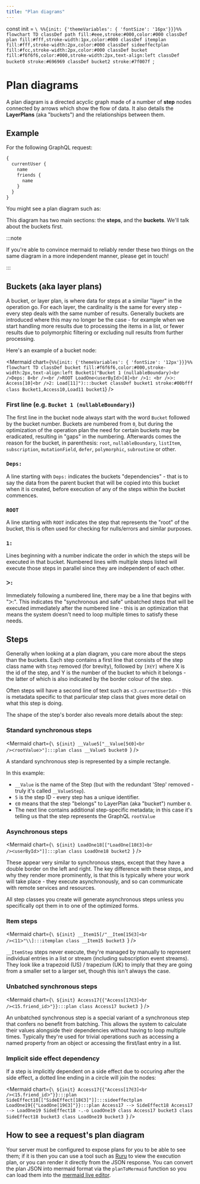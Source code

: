 ```yaml
---
title: "Plan diagrams"
---
```


const init = `\
%%{init: {'themeVariables': { 'fontSize': '16px'}}}%%
flowchart TD
    classDef path fill:#eee,stroke:#000,color:#000
    classDef plan fill:#fff,stroke-width:1px,color:#000
    classDef itemplan fill:#fff,stroke-width:2px,color:#000
    classDef sideeffectplan fill:#fcc,stroke-width:2px,color:#000
    classDef bucket fill:#f6f6f6,color:#000,stroke-width:2px,text-align:left
    classDef bucket0 stroke:#696969
    classDef bucket2 stroke:#7f007f
`;

# Plan diagrams

A plan diagram is a directed acyclic graph made of a number of **step** nodes
connected by arrows which show the flow of data. It also details the **LayerPlans**
(aka "buckets") and the relationships between them.

## Example

For the following GraphQL request:

```graphql
{
  currentUser {
    name
    friends {
      name
    }
  }
}
```

You might see a plan diagram such as:

<Mermaid chart={mermaidPlan} />

This diagram has two main sections: the **steps**, and the **buckets**. We'll
talk about the buckets first.

:::note

If you're able to convince mermaid to reliably render these two things on the
same diagram in a more independent manner, please get in touch!

:::

## Buckets (aka layer plans)

A bucket, or layer plan, is where data for steps at a similar "layer" in the
operation go. For each layer, the cardinality is the same for every step -
every step deals with the same number of results. Generally buckets are
introduced where this may no longer be the case - for example when we start
handling more results due to processing the items in a list, or fewer results
due to polymorphic filtering or excluding null results from further processing.

Here's an example of a bucket node:

<Mermaid
  chart={`
%%{init: {'themeVariables': { 'fontSize': '12px'}}}%%
flowchart TD
    classDef bucket fill:#f6f6f6,color:#000,stroke-width:2px,text-align:left
    Bucket1("Bucket 1 (nullableBoundary)<br />Deps: 8<br /><br />ROOT LoadOneᐸuserByIdᐳ[8]<br />1: <br />ᐳ: Access[10]<br />2: Load[11]"):::bucket
    classDef bucket1 stroke:#00bfff
    class Bucket1,Access10,Load11 bucket1
`}
/>

### First line (e.g. `Bucket 1 (nullableBoundary)`)

The first line in the bucket node always start with the word `Bucket` followed by the bucket number.
Buckets are numbered from `0`, but during the optimization of the operation
plan the need for certain buckets may be eradicated, resulting in "gaps" in the
numbering. Afterwards comes the reason for the bucket, in parenthesis: `root`,
`nullableBoundary`, `listItem`, `subscription`, `mutationField`, `defer`,
`polymorphic`, `subroutine` or other.

### `Deps:`

A line starting with `Deps:` indicates the buckets "dependencies" - that is to
say the data from the parent bucket that will be copied into this bucket when
it is created, before execution of any of the steps within the bucket
commences.

### `ROOT`

A line starting with `ROOT` indicates the step that represents the "root" of
the bucket, this is often used for checking for nulls/errors and similar
purposes.

### `1:`

Lines beginning with a number indicate the order in which the steps will be
executed in that bucket. Numbered lines with multiple steps listed will execute
those steps in parallel since they are independent of each other.

### `ᐳ:`

Immediately following a numbered line, there may be a line that begins with
"ᐳ:". This indicates the "synchronous and safe" unbatched steps that will be
executed immediately after the numbered line - this is an optimization that
means the system doesn't need to loop multiple times to satisfy these needs.

## Steps

Generally when looking at a plan diagram, you care more about the steps than
the buckets. Each step contains a first line that consists of the step class
name with `Step` removed (for brevity), followed by `[X∈Y]` where X is the id
of the step, and Y is the number of the bucket to which it belongs - the latter
of which is also indicated by the border colour of the step.

Often steps will have a second line of text such as `ᐸ3.currentUserIdᐳ` - this
is metadata specific to that particular step class that gives more detail on
what this step is doing.

The shape of the step's border also reveals more details about the step:

### Standard synchronous steps

<Mermaid
  chart={`\
${init}
    __Value5["__Value[5∈0]<br />ᐸrootValueᐳ"]:::plan
    class __Value5 bucket0
`}
/>

A standard synchronous step is represented by a simple rectangle.

In this example:

- `__Value` is the name of the Step (but with the redundant 'Step' removed - truly it's called `__ValueStep`).
- `5` is the step ID - every step has a unique identifier.
- `∈0` means that the step "belongs" to LayerPlan (aka "bucket") number `0`.
- The next line contains additional step-specific metadata; in this case it's telling us that the step represents the GraphQL `rootValue`

### Asynchronous steps

<Mermaid
  chart={`\
${init}
    LoadOne18[["LoadOne[18∈3]<br />ᐸuserByIdᐳ"]]:::plan
    class LoadOne18 bucket2
`}
/>

These appear very similar to synchronous steps, except that they have a double
border on the left and right. The key difference with these steps, and why they
render more prominently, is that this is typically where your work will take
place - they execute asynchronously, and so can communicate with remote
services and resources.

All step classes you create will generate asynchronous steps unless you
specifically opt them in to one of the optimized forms.

### Item steps

<Mermaid
  chart={`\
${init}
    __Item15[/"__Item[15∈3]<br />ᐸ11ᐳ"\\]:::itemplan
    class __Item15 bucket3
`}
/>

`__ItemStep` steps never execute, they're managed by <grafast /> manually to
represent individual entries in a list or stream (including subscription event
streams). They look like a trapezoid (US) / trapezium (UK) to imply that they
are going from a smaller set to a larger set, though this isn't always the
case.

### Unbatched synchronous steps

<Mermaid
  chart={`\
${init}
    Access17{{"Access[17∈3]<br />ᐸ15.friend_idᐳ"}}:::plan
    class Access17 bucket3
`}
/>

An unbatched synchronous step is a special variant of a synchronous step that
confers no benefit from batching. This allows the system to calculate their
values alongside their dependencies without having to loop multiple times.
Typically they're used for trivial operations such as accessing a named
property from an object or accessing the first/last entry in a list.

### Implicit side effect dependency

If a step is implicitly dependent on a side effect due to occuring after the side effect, a dotted line ending in a circle will join the nodes:

<Mermaid
  chart={`\
${init}
    Access17{{"Access[17∈3]<br />ᐸ15.friend_idᐳ"}}:::plan
    SideEffect18[["SideEffect[18∈3]"]]:::sideeffectplan
    LoadOne19{{"LoadOne[19∈3]"}}:::plan
    Access17 --> SideEffect18
    Access17 --> LoadOne19
    SideEffect18 -.-o LoadOne19
    class Access17 bucket3
    class SideEffect18 bucket3
    class LoadOne19 bucket3
`}
/>

## How to see a request's plan diagram

Your server must be configured to expose plans for you to be able to see them;
if it is then you can use a tool such as [Ruru][] to view the execution plan,
or you can render it directly from the JSON response. You can convert the plan
JSON into mermaid format via the `planToMermaid` function so you can load them
into the [mermaid live editor][].

[ruru]: /ruru
[mermaid live editor]: https://mermaid-js.github.io/mermaid-live-editor/edit

